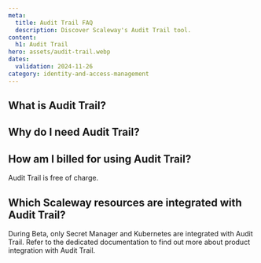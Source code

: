 ```yaml
---
meta:
  title: Audit Trail FAQ
  description: Discover Scaleway's Audit Trail tool.
content:
  h1: Audit Trail
hero: assets/audit-trail.webp
dates:
  validation: 2024-11-26
category: identity-and-access-management
---
```


## What is Audit Trail?



## Why do I need Audit Trail?



## How am I billed for using Audit Trail?

Audit Trail is free of charge.

## Which Scaleway resources are integrated with Audit Trail?

During Beta, only Secret Manager and Kubernetes are integrated with Audit Trail. Refer to the dedicated documentation to find out more about product integration with Audit Trail.